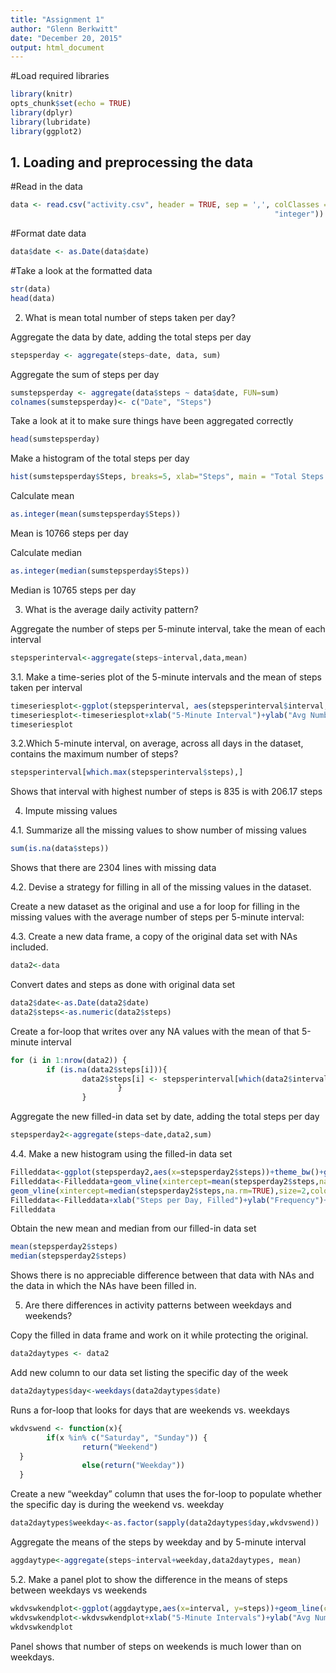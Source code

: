 ```yaml
---
title: "Assignment 1"
author: "Glenn Berkwitt"
date: "December 20, 2015"
output: html_document
---
```



#Load required libraries
```r
library(knitr)
opts_chunk$set(echo = TRUE)
library(dplyr)
library(lubridate)
library(ggplot2)
```

## 1. Loading and preprocessing the data

#Read in the data
```r
data <- read.csv("activity.csv", header = TRUE, sep = ',', colClasses = c("numeric", "character",
                                                           "integer"))
```
#Format date data
```r
data$date <- as.Date(data$date)
```
#Take a look at the formatted data
```r
str(data)
head(data)
```
2. What is mean total number of steps taken per day?

Aggregate the data by date, adding the total steps per day
```r
stepsperday <- aggregate(steps~date, data, sum)
```

Aggregate the sum of steps per day
```r
sumstepsperday <- aggregate(data$steps ~ data$date, FUN=sum)
colnames(sumstepsperday)<- c("Date", "Steps")
```

Take a look at it to make sure things have been aggregated correctly
```r
head(sumstepsperday)
```

Make a histogram of the total steps per day
```r
hist(sumstepsperday$Steps, breaks=5, xlab="Steps", main = "Total Steps per Day")
```

Calculate mean
```r
as.integer(mean(sumstepsperday$Steps))
```
Mean is 10766 steps per day

Calculate median
```r
as.integer(median(sumstepsperday$Steps))
```
Median is 10765 steps per day

3. What is the average daily activity pattern?

Aggregate the number of steps per 5-minute interval, take the mean of each interval
```r
stepsperinterval<-aggregate(steps~interval,data,mean)
```

3.1. Make a time-series plot of the 5-minute intervals and the mean of steps taken per interval
```r
timeseriesplot<-ggplot(stepsperinterval, aes(stepsperinterval$interval, stepsperinterval$steps))+geom_line(color="blue",size=1)+theme_bw()
timeseriesplot<-timeseriesplot+xlab("5-Minute Interval")+ylab("Avg Number of Steps")+ggtitle("Time Series Plot")
timeseriesplot
```

3.2.Which 5-minute interval, on average, across all days in the dataset, contains the maximum number of steps?
```r
stepsperinterval[which.max(stepsperinterval$steps),]
```
Shows that interval with highest number of steps is 835 is with 206.17 steps

4. Impute missing values

4.1. Summarize all the missing values to show number of missing values
```r
sum(is.na(data$steps))
```
Shows that there are 2304 lines with missing data

4.2. Devise a strategy for filling in all of the missing values in the dataset.

Create a new dataset as the original and use a for loop for filling in the missing values with the average number of steps per 5-minute interval:

4.3. Create a new data frame, a copy of the original data set with NAs included.
```r
data2<-data
```

Convert dates and steps as done with original data set
```r
data2$date<-as.Date(data2$date)
data2$steps<-as.numeric(data2$steps)
```

Create a for-loop that writes over any NA values with the mean of that 5-minute interval
```r
for (i in 1:nrow(data2)) {
        if (is.na(data2$steps[i])){
                data2$steps[i] <- stepsperinterval[which(data2$interval[i] == stepsperinterval$interval), ]$steps
                        }
                }
```

Aggregate the new filled-in data set by date, adding the total steps per day
```r
stepsperday2<-aggregate(steps~date,data2,sum)
```

4.4. Make a new histogram using the filled-in data set
```r
Filleddata<-ggplot(stepsperday2,aes(x=stepsperday2$steps))+theme_bw()+geom_histogram(fill="bisque2",color="black",binwidth=1000)
Filleddata<-Filleddata+geom_vline(xintercept=mean(stepsperday2$steps,na.rm=TRUE),size=2,color="blue",alpha=.5)+
geom_vline(xintercept=median(stepsperday2$steps,na.rm=TRUE),size=2,color="red",alpha=.5)
Filleddata<-Filleddata+xlab("Steps per Day, Filled")+ylab("Frequency")+ggtitle("Histogram of Total Steps per Day, Filled")
Filleddata
```

Obtain the new mean and median from our filled-in data set
```r
mean(stepsperday2$steps)
median(stepsperday2$steps)
```
Shows there is no appreciable difference between that data with NAs and the data in which the NAs have been filled in.

5. Are there differences in activity patterns between weekdays and weekends?

Copy the filled in data frame and work on it while protecting the original.
```r
data2daytypes <- data2
```

Add new column to our data set listing the specific day of the week
```r
data2daytypes$day<-weekdays(data2daytypes$date)
```

Runs a for-loop that looks for days that are weekends vs. weekdays
```r
wkdvswend <- function(x){
        if(x %in% c("Saturday", "Sunday")) {
                return("Weekend")
  }
                else(return("Weekday"))
  }
```

Create a new "weekday" column that uses the for-loop to populate whether the specific day is during the weekend vs. weekday
```r
data2daytypes$weekday<-as.factor(sapply(data2daytypes$day,wkdvswend))
```

Aggregate the means of the steps by weekday and by 5-minute interval
```r
aggdaytype<-aggregate(steps~interval+weekday,data2daytypes, mean)
```

5.2. Make a panel plot to show the difference in the means of steps between weekdays vs weekends
```r
wkdvswkendplot<-ggplot(aggdaytype,aes(x=interval, y=steps))+geom_line(color="blue")+facet_grid(weekday~.)+theme_bw()
wkdvswkendplot<-wkdvswkendplot+xlab("5-Minute Intervals")+ylab("Avg Number of Steps")+ggtitle("Weekdays vs. Weekends")
wkdvswkendplot
```
Panel shows that number of steps on weekends is much lower than on weekdays.